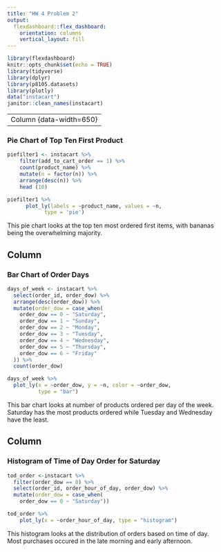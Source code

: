 ```yaml
---
title: "HW 4 Problem 2"
output: 
  flexdashboard::flex_dashboard:
    orientation: columns
    vertical_layout: fill
---
```



```r
library(flexdashboard)
knitr::opts_chunk$set(echo = TRUE)
library(tidyverse)
library(dplyr)
library(p8105.datasets)
library(plotly)
data("instacart")
janitor::clean_names(instacart)

```

---
Column {data-width=650}
-----------------------------------------------------------------------

### Pie Chart of Top Ten First Product

```r
piefilter1 <- instacart %>%
    filter(add_to_cart_order == 1) %>%
    count(product_name) %>%
    mutate(n = factor(n)) %>%
    arrange(desc(n)) %>%
    head (10)

piefilter1 %>%
      plot_ly(labels = ~product_name, values = ~n, 
            type = 'pie')

```

This pie chart looks at the top ten most ordered first items, with bananas being the overwhelming majority. 

Column {data-width=350}
-----------------------------------------------------------------------

### Bar Chart of Order Days

```r
days_of_week <- instacart %>%
  select(order_id, order_dow) %>%
  arrange(desc(order_dow)) %>%
  mutate(order_dow = case_when(
    order_dow == 0 ~ "Saturday",
    order_dow == 1 ~ "Sunday",
    order_dow == 2 ~ "Monday",
    order_dow == 3 ~ "Tuesday",
    order_dow == 4 ~ "Wednesday",
    order_dow == 5 ~ "Thursday",
    order_dow == 6 ~ "Friday"
  )) %>%
  count(order_dow)

days_of_week %>%
  plot_ly(x = ~order_dow, y = ~n, color = ~order_dow, 
          type = "bar")

```
This bar chart looks at number of products ordered per day of the week. Saturday has the most products ordered while Tuesday and Wednesday have the least. 

Column {data-width=350} 
-----------------------------------------------------------------------
### Histogram of Time of Day Order for Saturday

```r



tod_order <-instacart %>%
  filter(order_dow == 0) %>%
  select(order_id, order_hour_of_day, order_dow) %>%
  mutate(order_dow = case_when(
    order_dow == 0 ~ "Saturday")) 

tod_order %>%
    plot_ly(x = ~order_hour_of_day, type = "histogram")
```
This histogram looks at the distribution of orders based on time of day. Most purchases occured in the late morning and early afternoon. 

